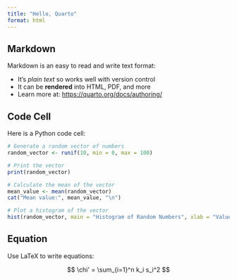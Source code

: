 ```yaml
---
title: "Hello, Quarto"
format: html
---
```


## Markdown

Markdown is an easy to read and write text format:

- It's _plain text_ so works well with version control
- It can be **rendered** into HTML, PDF, and more
- Learn more at: <https://quarto.org/docs/authoring/>

## Code Cell

Here is a Python code cell:

```r
# Generate a random vector of numbers
random_vector <- runif(10, min = 0, max = 100)

# Print the vector
print(random_vector)

# Calculate the mean of the vector
mean_value <- mean(random_vector)
cat("Mean value:", mean_value, "\n")

# Plot a histogram of the vector
hist(random_vector, main = "Histogram of Random Numbers", xlab = "Value", ylab = "Frequency")

```

## Equation

Use LaTeX to write equations:

$$
\chi' = \sum_{i=1}^n k_i s_i^2
$$
